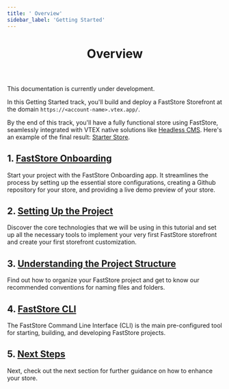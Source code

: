 ```yaml
---
title: ' Overview'
sidebar_label: 'Getting Started'
---
```



<header>

# Overview

</header>

<Callout type="warning" emoji="⚠️">
This documentation is currently under development.
</Callout>

In this Getting Started track, you'll build and deploy a FastStore Storefront at the domain `https://<account-name>.vtex.app/`.

By the end of this track, you'll have a fully functional store using FastStore, seamlessly integrated with VTEX native solutions like [Headless CMS](https://www.faststore.dev/tutorials/cms/0).
Here's an example of the final result: [Starter Store](https://starter.vtex.app).
  
## 1. [FastStore Onboarding](/docs/getting-started/1-faststore-onboarding/overview)

Start your project with the FastStore Onboarding app. It streamlines the process by setting up the essential store configurations, creating a Github repository for your store, and providing a live demo preview of your store.

## 2. [Setting Up the Project](/docs/getting-started/2-setting-up-the-project)

Discover the core technologies that we will be using in this tutorial and set up all the necessary tools to implement your very first FastStore storefront and create your first storefront customization.

## 3. [Understanding the Project Structure](/docs/getting-started/3-project-structure)

Find out how to organize your FastStore project and get to know our recommended conventions for naming files and folders.

## 4. [FastStore CLI](/docs/getting-started/4-faststore-cli)
The FastStore Command Line Interface (CLI) is the main pre-configured tool for starting, building, and developing FastStore projects.

## 5. [Next Steps](/docs/getting-started/5-next-steps)
  
Next, check out the next section for further guidance on how to enhance your store.
